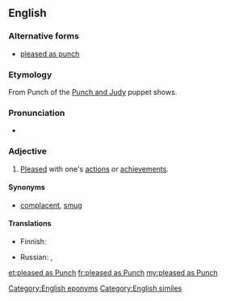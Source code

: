 {{was wotd|2010|May|15}}
==English==

===Alternative forms===
* [[pleased as punch]]

===Etymology===
From Punch of the [[w:Punch and Judy|Punch and Judy]] puppet shows.

===Pronunciation===
* {{audio|en-us-pleased as Punch.ogg|Audio (US)}}

===Adjective===
{{en-adj|head=[[pleased]] [[as]] [[Punch]]|-}}

# {{context|colloquial|simile|lang=en}} [[pleased|Pleased]] with one's [[action]]s or [[achievement]]s.

====Synonyms====
* {{sense|pleased with one's actions}} [[complacent]], [[smug]]

====Translations====
{{trans-top|idiom: pleased with one's achievements}}
* Finnish: {{t|fi|iloinen kuin peipponen}}
{{trans-mid}}
* Russian: {{qualifier|somewhat}} {{t|ru|сияет как начищенный пятак|sc=Cyrl}},  {{t|ru|рад-радёшенек|sc=Cyrl}}
{{trans-bottom}}

[[Category:English eponyms]]
[[Category:English similes]]

[[et:pleased as Punch]]
[[fr:pleased as Punch]]
[[my:pleased as Punch]]